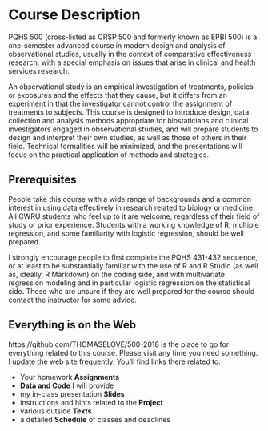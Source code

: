 # Course Description

PQHS 500 (cross-listed as CRSP 500 and formerly known as EPBI 500) is a one-semester advanced course in modern design and analysis of observational studies, usually in the context of comparative effectiveness research, with a special emphasis on issues that arise in clinical and health services research.

An observational study is an empirical investigation of treatments, policies or exposures and the effects that they cause, but it differs from an experiment in that the investigator cannot control the assignment of treatments to subjects. This course is designed to introduce design, data collection and analysis methods appropriate for biostaticians and clinical investigators engaged in observational studies, and will prepare students to design and interpret their own studies, as well as those of others in their field. Technical formalities will be minimized, and the presentations will focus on the practical application of methods and strategies. 

## Prerequisites

People take this course with a wide range of backgrounds and a common interest in using data effectively in research related to biology or medicine. All CWRU students who feel up to it are welcome, regardless of their field of study or prior experience. Students with a working knowledge of R, multiple regression, and some familiarity with logistic regression, should be well prepared.

I strongly encourage people to first complete the PQHS 431-432 sequence, or at least to be substantially familiar with the use of R and R Studio (as well as, ideally, R Markdown) on the coding side, and with multivariate regression modeling and in particular logistic regression on the statistical side. Those who are unsure if they are well prepared for the course should contact the instructor for some advice.

## Everything is on the Web

https://github.com/THOMASELOVE/500-2018 is the place to go for everything related to this course. Please visit any time you need something. I update the web site frequently. You'll find links there related to:

- Your homework **Assignments**
- **Data and Code** I will provide
- my in-class presentation **Slides**
- instructions and hints related to the **Project**
- various outside **Texts**
- a detailed **Schedule** of classes and deadlines

